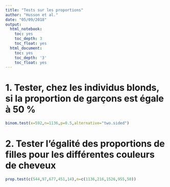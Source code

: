 ---
title: "Tests sur les proportions"
author: "Husson et al."
date: "05/09/2018"
output:
  html_notebook:
    toc: yes
    toc_depth: 3
    toc_float: yes
  html_document:
    toc: yes
    toc_depth: '3'
    toc_float: yes
---

# 1. Tester, chez les individus blonds, si la proportion de garçons est égale à 50 %

```{r}
binom.test(x=592,n=1136,p=0.5,alternative="two.sided")
```

# 2. Tester l’égalité des proportions de filles pour les différentes couleurs de cheveux

```{r,fig.width=4,fig.height=4}
prop.test(c(544,97,677,451,14),n=c(1136,216,1526,955,50))
```

